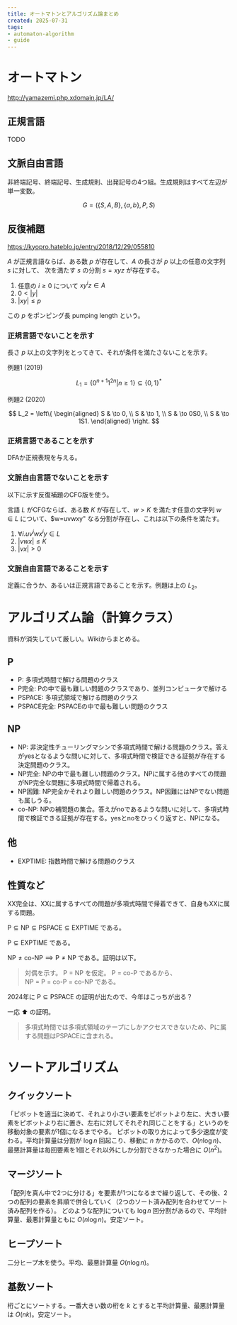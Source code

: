 ```yaml
---
title: オートマトンとアルゴリズム論まとめ
created: 2025-07-31
tags:
- automaton-algorithm
- guide
---
```


# オートマトン

http://yamazemi.php.xdomain.jp/LA/

## 正規言語
TODO

## 文脈自由言語

非終端記号、終端記号、生成規則、出発記号の4つ組。生成規則はすべて左辺が単一変数。

$$
G=(\{S,A,B\}, \{a,b\}, P, S)
$$

## 反復補題

https://kyopro.hateblo.jp/entry/2018/12/29/055810

$A$ が正規言語ならば、ある数 $p$ が存在して、$A$ の長さが $p$ 以上の任意の文字列 $s$ に対して、
次を満たす $s$ の分割 $s=xyz$ が存在する。

1. 任意の $i\ge 0$ について $xy^i z\in A$
2. $0 < |y|$
3. $|xy| \le p$

この $p$ をポンピング長 pumping length という。

### 正規言語でないことを示す

長さ $p$ 以上の文字列をとってきて、それが条件を満たさないことを示す。

例題1 (2019)

$$
L_1 = \{0^{n+1}1^{2n} | n\ge 1\} \subseteq \{0, 1\}^\ast
$$

例題2 (2020)

$$
L_2 = \left\{
  \begin{aligned}
    S & \to 0, \\
    S & \to 1, \\
    S & \to 0S0, \\
    S & \to 1S1.
  \end{aligned}
  \right.
$$

### 正規言語であることを示す

DFAか正規表現を与える。

### 文脈自由言語でないことを示す

以下に示す反復補題のCFG版を使う。

言語 $L$ がCFGならば、ある数 $K$ が存在して、$w\gt K$ を満たす任意の文字列 $w\in L$ について、$w=uvwxy" なる分割が存在し、これは以下の条件を満たす。

1. $\forall i. uv^i wx^i y\in L$
2. $|vwx| \le K$
3. $|vx| > 0$

### 文脈自由言語であることを示す

定義に合うか、あるいは正規言語であることを示す。例題は上の $L_2$。

# アルゴリズム論（計算クラス）

資料が消失していて厳しい。Wikiからまとめる。

## P

- P: 多項式時間で解ける問題のクラス
- P完全: Pの中で最も難しい問題のクラスであり、並列コンピュータで解ける
- PSPACE: 多項式領域で解ける問題のクラス
- PSPACE完全: PSPACEの中で最も難しい問題のクラス

## NP

- NP: 非決定性チューリングマシンで多項式時間で解ける問題のクラス。答えがyesとなるような問いに対して、多項式時間で検証できる証拠が存在する決定問題のクラス。
- NP完全: NPの中で最も難しい問題のクラス。NPに属する他のすべての問題がNP完全な問題に多項式時間で帰着される。
- NP困難: NP完全かそれより難しい問題のクラス。NP困難にはNPでない問題も属しうる。
- co-NP: NPの補問題の集合。答えがnoであるような問いに対して、多項式時間で検証できる証拠が存在する。yesとnoをひっくり返すと、NPになる。

## 他

- EXPTIME: 指数時間で解ける問題のクラス

## 性質など

XX完全は、XXに属するすべての問題が多項式時間で帰着できて、自身もXXに属する問題。

$\text{P} \subseteq \text{NP} \subseteq \text{PSPACE} \subseteq \text{EXPTIME}$ である。

$\text{P} \subsetneq \text{EXPTIME}$ である。

$\text{NP} \neq \text{co-NP} \implies \text{P} \neq \text{NP}$ である。証明は以下。

> 対偶を示す。
> P = NP を仮定。
> P = co-P であるから、<br />
> NP = P = co-P = co-NP である。

2024年に $\text{P} \subseteq \text{PSPACE}$ の証明が出たので、今年はこっちが出る？

一応 :arrow_up: の証明。

> 多項式時間では多項式領域のテープにしかアクセスできないため、Pに属する問題はPSPACEに含まれる。

# ソートアルゴリズム

## クイックソート

「ピボットを適当に決めて、それより小さい要素をピボットより左に、大きい要素をピボットより右に置き、左右に対してそれぞれ同じことをする」というのを移動対象の要素が1個になるまでやる。
ピボットの取り方によって多少速度が変わる。平均計算量は分割が $\log n$ 回起こり、移動に $n$ かかるので、$O(n\log n)$、最悪計算量は毎回要素を1個とそれ以外にしか分割できなかった場合に $O(n^2)$。

## マージソート

「配列を真ん中で2つに分ける」を要素が1つになるまで繰り返して、その後、2つの配列の要素を昇順で併合していく（2つのソート済み配列を合わせてソート済み配列を作る）。
どのような配列についても $\log n$ 回分割があるので、平均計算量、最悪計算量ともに $O(n\log n)$。安定ソート。

## ヒープソート

二分ヒープ木を使う。平均、最悪計算量 $O(n\log n)$。

## 基数ソート

桁ごとにソートする。一番大きい数の桁を $k$ とすると平均計算量、最悪計算量は $O(nk)$。安定ソート。
